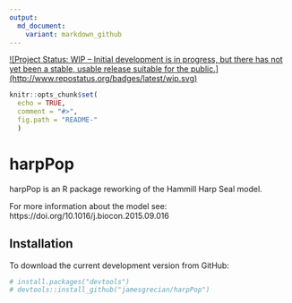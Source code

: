```yaml
---
output:
  md_document:
    variant: markdown_github
---
```


<!-- README.md is generated from README.Rmd. Please edit that file -->

[![Project Status: WIP – Initial development is in progress, but there has not yet been a stable, usable release suitable for the public.]
(http://www.repostatus.org/badges/latest/wip.svg)](http://www.repostatus.org/#wip)

```r
knitr::opts_chunk$set(
  echo = TRUE,
  comment = "#>",
  fig.path = "README-"
  )
```



# harpPop

harpPop is an R package reworking of the Hammill Harp Seal model.

For more information about the model see: https://doi.org/10.1016/j.biocon.2015.09.016

## Installation

To download the current development version from GitHub:

```r
# install.packages("devtools")
# devtools::install_github("jamesgrecian/harpPop")
```

